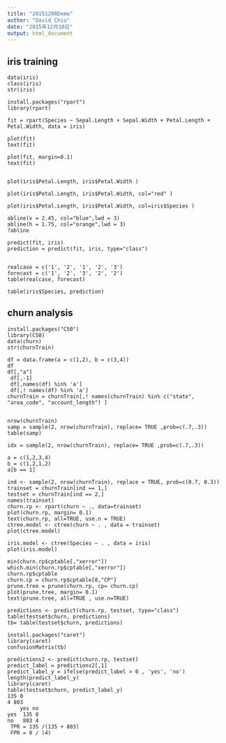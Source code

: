 ```yaml
---
title: "20151208Demo"
author: "David Chiu"
date: "2015年12月10日"
output: html_document
---
```


## iris training
```
data(iris)
class(iris)
str(iris)

install.packages("rpart")
library(rpart)

fit = rpart(Species ~ Sepal.Length + Sepal.Width + Petal.Length + Petal.Width, data = iris)

plot(fit)
text(fit)

plot(fit, margin=0.1)
text(fit)


plot(iris$Petal.Length, iris$Petal.Width )

plot(iris$Petal.Length, iris$Petal.Width, col="red" )

plot(iris$Petal.Length, iris$Petal.Width, col=iris$Species )

abline(v = 2.45, col="blue",lwd = 3)
abline(h = 1.75, col="orange",lwd = 3)
?abline

predict(fit, iris)
prediction = predict(fit, iris, type="class")


realcase = c('1', '2', '1', '2', '3')
forecast = c('1', '2', '3', '2', '2')
table(realcase, forecast)

table(iris$Species, prediction)
```

## churn analysis
```
install.packages("C50")
library(C50)
data(churn)
str(churnTrain)

df = data.frame(a = c(1,2), b = c(3,4))
df
df[,"a"]
 df[,-1]
 df[,names(df) %in% 'a']
 df[,! names(df) %in% 'a']
churnTrain = churnTrain[,! names(churnTrain) %in% c("state", "area_code", "account_length") ]


nrow(churnTrain)
samp = sample(2, nrow(churnTrain), replace= TRUE ,prob=c(.7,.3))
table(samp)

idx = sample(2, nrow(churnTrain), replace= TRUE ,prob=c(.7,.3))

a = c(1,2,3,4)
b = c(1,2,1,2)
a[b == 1]

ind <- sample(2, nrow(churnTrain), replace = TRUE, prob=c(0.7, 0.3))
trainset = churnTrain[ind == 1,]
testset = churnTrain[ind == 2,]
names(trainset)
churn.rp <- rpart(churn ~ ., data=trainset)
plot(churn.rp, margin= 0.1)
text(churn.rp, all=TRUE, use.n = TRUE)
ctree.model <- ctree(churn ~ . , data = trainset)
plot(ctree.model)

iris.model <- ctree(Species ~ . , data = iris)
plot(iris.model)

min(churn.rp$cptable[,"xerror"])
which.min(churn.rp$cptable[,"xerror"])
churn.rp$cptable
churn.cp = churn.rp$cptable[8,"CP"]
prune.tree = prune(churn.rp, cp= churn.cp)
plot(prune.tree, margin= 0.1)
text(prune.tree, all=TRUE , use.n=TRUE)

predictions <- predict(churn.rp, testset, type="class")
table(testset$churn, predictions)
tb= table(testset$churn, predictions)

install.packages("caret")
library(caret)
confusionMatrix(tb)

```
```
predictions2 <- predict(churn.rp, testset)
predict_label = predictions2[,1]
predict_label_y = ifelse(predict_label > 0 , 'yes', 'no')
length(predict_label_y)
library(caret)
table(testset$churn, predict_label_y)
135 0
4 803
    yes no
yes  135 0
no   803 4
 TPR = 135 /(135 + 803)
 FPR = 0 / (4)

```